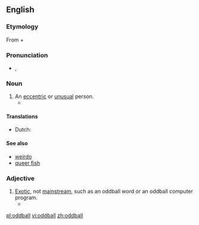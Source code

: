 ==English==
{{wikipedia}}

===Etymology===
From {{term|odd|lang=en}} + {{term|ball|lang=en}}

===Pronunciation===
* {{a|US}} {{IPA|/ˈɑːdˌbɑːl/}}, {{SAMPA|/"A:d%bA:l/}}

===Noun===
{{en-noun}}

# An [[eccentric]] or [[unusual]] person.
#* {{quote-book|passage="She's different, mister. A real '''oddball''', if you know what I mean. But your little girl would love her. All kids love the Doll Lady."|author=Maris Soule|title=Storybook Hero|page=5|year=1989}}

====Translations====
{{trans-top|eccentric person}}
* Dutch: {{t+|nl|kwast}}
{{trans-mid}}
{{trans-bottom}}

====See also====
* [[weirdo]]
* [[queer fish]]

===Adjective===
{{en-adj|-}}

# [[exotic|Exotic]], not [[mainstream]], such as an oddball word or an oddball computer program.
#* {{quote-book|passage=An '''oddball''' word processor, for example, might never be supported by such helpful tools as spelling checkers, indexing programs, footnote utilities,...|title=The Complete Guide to Microsystem Management|author=Steven K. Roberts|year=1984}}

[[pl:oddball]]
[[vi:oddball]]
[[zh:oddball]]